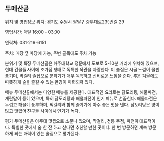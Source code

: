 ## 두메산골
위치 및 영업정보
위치: 경기도 수원시 팔달구 중부대로239번길 29

영업시간: 매일 16:00 - 03:00

연락처: 031-216-6151

주차: 매장 앞 마당에 가능, 주변 골목에도 주차 가능​​​​​​

분위기 및 특징
두메산골은 아주대학교 정문에서 도보로 5~10분 거리에 위치해 있으며, 현대 건물들 사이에 초가집 형태로 독특한 외관을 자랑한다. 이 술집은 시골 느낌이 물씬 풍기며, 막걸리 술집으로 분위기가 매우 독특하고 신비로운 느낌을 준다. 추운 겨울에도 따뜻하게 술을 즐길 수 있는 환경이 마련되어 있다​​.

메뉴
두메산골에서는 다양한 메뉴를 제공한다. 대표적인 요리로는 닭도리탕, 해물파전, 계란말이 등이 있으며, 특히 닭도리탕과 해물파전이 인기 메뉴로 손꼽힌다. 해물파전은 두껍고 해물이 풍부하며, 막걸리와 함께 즐기기에 아주 좋은 맛을 낸다. 닭도리탕은 양이 많고 맛있어 친구들 사이에서 인기가 높다​​​​.

평가
두메산골은 아주대 맛집으로 소문나 있으며, 막걸리, 전통 주점, 파전이 대표적이다. 특별한 곳에서 술 한 잔 하고 싶다면 추천할 만한 곳이다. 한 번 방문하면 계속 방문하게 되는 매력이 있는 술집으로 평가된다​​.